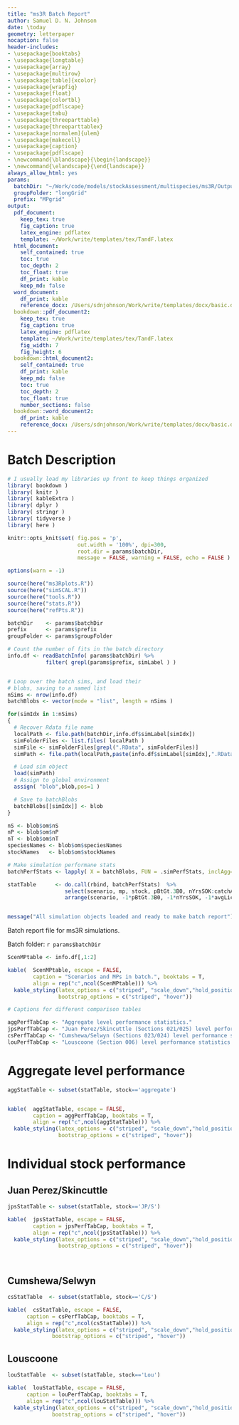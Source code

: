 ```yaml
---  
title: "ms3R Batch Report"
author: Samuel D. N. Johnson
date: \today
geometry: letterpaper
nocaption: false
header-includes:
- \usepackage{booktabs}
- \usepackage{longtable}
- \usepackage{array}
- \usepackage{multirow}
- \usepackage[table]{xcolor}
- \usepackage{wrapfig}
- \usepackage{float}
- \usepackage{colortbl}
- \usepackage{pdflscape}
- \usepackage{tabu}
- \usepackage{threeparttable}
- \usepackage{threeparttablex}
- \usepackage[normalem]{ulem}
- \usepackage{makecell}
- \usepackage{caption}
- \usepackage{pdflscape}
- \newcommand{\blandscape}{\begin{landscape}}
- \newcommand{\elandscape}{\end{landscape}}
always_allow_html: yes
params:
  batchDir: "~/Work/code/models/stockAssessment/multispecies/ms3R/Outputs/"
  groupFolder: "longGrid"
  prefix: "MPgrid"
output: 
  pdf_document:
    keep_tex: true
    fig_caption: true
    latex_engine: pdflatex
    template: ~/Work/write/templates/tex/TandF.latex
  html_document:
    self_contained: true
    toc: true
    toc_depth: 2
    toc_float: true
    df_print: kable
    keep_md: false
  word_document:
    df_print: kable
    reference_docx: /Users/sdnjohnson/Work/write/templates/docx/basic.docx
  bookdown::pdf_document2:
    keep_tex: true
    fig_caption: true
    latex_engine: pdflatex
    template: ~/Work/write/templates/tex/TandF.latex
    fig_width: 7
    fig_height: 6
  bookdown::html_document2:
    self_contained: true
    df_print: kable
    keep_md: false
    toc: true
    toc_depth: 2
    toc_float: true
    number_sections: false
  bookdown::word_document2:
    df_print: kable
    reference_docx: /Users/sdnjohnson/Work/write/templates/docx/basic.docx
---
```


# Batch Description

```r

# I usually load my libraries up front to keep things organized
library( bookdown )
library( knitr )
library( kableExtra )
library( dplyr )
library( stringr )
library( tidyverse )
library( here )

knitr::opts_knit$set( fig.pos = 'p',
                      out.width = '100%', dpi=300, 
                      root.dir = params$batchDir,
                      message = FALSE, warning = FALSE, echo = FALSE )

options(warn = -1)

source(here("ms3Rplots.R"))
source(here("simSCAL.R"))
source(here("tools.R"))
source(here("stats.R"))
source(here("refPts.R"))

batchDir    <- params$batchDir
prefix      <- params$prefix
groupFolder <- params$groupFolder

# Count the number of fits in the batch directory
info.df <- readBatchInfo( params$batchDir) %>%
            filter( grepl(params$prefix, simLabel ) )


# Loop over the batch sims, and load their
# blobs, saving to a named list
nSims <- nrow(info.df)
batchBlobs <- vector(mode = "list", length = nSims )

for(simIdx in 1:nSims)
{
  # Recover Rdata file name
  localPath <- file.path(batchDir,info.df$simLabel[simIdx])
  simFolderFiles <- list.files( localPath )
  simFile <- simFolderFiles[grepl(".RData", simFolderFiles)]
  simPath <- file.path(localPath,paste(info.df$simLabel[simIdx],".RData",sep=""))

  # Load sim object
  load(simPath)
  # Assign to global environment
  assign( "blob",blob,pos=1 )

  # Save to batchBlobs
  batchBlobs[[simIdx]] <- blob
}

nS <- blob$om$nS
nP <- blob$om$nP
nT <- blob$om$nT
speciesNames <- blob$om$speciesNames
stockNames   <- blob$om$stockNames

# Make simulation performane stats
batchPerfStats <- lapply( X = batchBlobs, FUN = .simPerfStats, inclAgg=TRUE, exclNoTAC=TRUE )

statTable      <- do.call(rbind, batchPerfStats)  %>%
                  select(scenario, mp, stock, pBtGt.3B0, nYrsSOK:catchAAV) %>%
                  arrange(scenario, -1*pBtGt.3B0, -1*nYrsSOK, -1*avgLicSOK, -1*nYrsComm)


message("All simulation objects loaded and ready to make batch report")


```

Batch report file for ms3R simulations.

Batch folder: `r params$batchDir`


```r
ScenMPtable <- info.df[,1:2]

kable(  ScenMPtable, escape = FALSE, 
        caption = "Scenarios and MPs in batch.", booktabs = T,
        align = rep("c",ncol(ScenMPtable))) %>%
  kable_styling(latex_options = c("striped", "scale_down","hold_position"),
                bootstrap_options = c("striped", "hover"))

```


```r
# Captions for different comparison tables

aggPerfTabCap <- "Aggregate level performance statistics."
jpsPerfTabCap <- "Juan Perez/Skincuttle (Sections 021/025) level performance statistics."
csPerfTabCap <- "Cumshewa/Selwyn (Sections 023/024) level performance statistics."
louPerfTabCap <- "Louscoone (Section 006) level performance statistics."

```


# Aggregate level performance

```r


aggStatTable <- subset(statTable, stock=='aggregate')


kable(  aggStatTable, escape = FALSE, 
        caption = aggPerfTabCap, booktabs = T,
        align = rep("c",ncol(aggStatTable))) %>%
  kable_styling(latex_options = c("striped", "scale_down","hold_position"),
                bootstrap_options = c("striped", "hover"))

```


# Individual stock performance

## Juan Perez/Skincuttle

```r

jpsStatTable <- subset(statTable, stock=='JP/S')

kable(  jpsStatTable, escape = FALSE, 
        caption = jpsPerfTabCap, booktabs = T,
        align = rep("c",ncol(jpsStatTable))) %>%
  kable_styling(latex_options = c("striped", "scale_down","hold_position"),
                bootstrap_options = c("striped", "hover"))




```

## Cumshewa/Selwyn

```r

csStatTable  <- subset(statTable, stock=='C/S')

kable(  csStatTable, escape = FALSE, 
      caption = csPerfTabCap, booktabs = T,
      align = rep("c",ncol(csStatTable))) %>%
  kable_styling(latex_options = c("striped", "scale_down","hold_position"),
              bootstrap_options = c("striped", "hover"))

```

## Louscoone

```r

louStatTable  <- subset(statTable, stock=='Lou')

kable(  louStatTable, escape = FALSE, 
      caption = louPerfTabCap, booktabs = T,
      align = rep("c",ncol(louStatTable))) %>%
  kable_styling(latex_options = c("striped", "scale_down","hold_position"),
              bootstrap_options = c("striped", "hover"))

```



